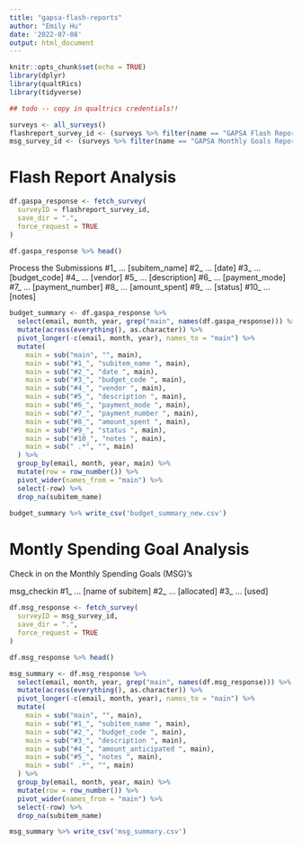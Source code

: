 ```yaml
---
title: "gapsa-flash-reports"
author: "Emily Hu"
date: '2022-07-08'
output: html_document
---
```


```r
knitr::opts_chunk$set(echo = TRUE)
library(dplyr)
library(qualtRics)
library(tidyverse)
```

```r
## todo -- copy in qualtrics credentials!!

surveys <- all_surveys()
flashreport_survey_id <- (surveys %>% filter(name == "GAPSA Flash Report Form (2022-23) V2"))$id
msg_survey_id <- (surveys %>% filter(name == "GAPSA Monthly Goals Report (2022-23)"))$id
```

# Flash Report Analysis

```r
df.gaspa_response <- fetch_survey(
  surveyID = flashreport_survey_id,
  save_dir = ".",
  force_request = TRUE
)

df.gaspa_response %>% head()
```

Process the Submissions
#1_ ... [subitem_name]
#2_ ... [date]
#3_ ... [budget_code]
#4_ ... [vendor]
#5_ ... [description]
#6_ ... [payment_mode]
#7_ ... [payment_number]
#8_ ... [amount_spent]
#9_ ... [status]
#10_ ... [notes]

```r
budget_summary <- df.gaspa_response %>%
  select(email, month, year, grep("main", names(df.gaspa_response))) %>%
  mutate(across(everything(), as.character)) %>%
  pivot_longer(-c(email, month, year), names_to = "main") %>%
  mutate(
    main = sub("main", "", main),
    main = sub("#1_", "subitem_name ", main),
    main = sub("#2_", "date ", main),
    main = sub("#3_", "budget_code ", main),
    main = sub("#4_", "vendor ", main),
    main = sub("#5_", "description ", main),
    main = sub("#6_", "payment_mode ", main),
    main = sub("#7_", "payment_number ", main),
    main = sub("#8_", "amount_spent ", main),
    main = sub("#9_", "status ", main),
    main = sub("#10_", "notes ", main),
    main = sub(" .*", "", main)
  ) %>%
  group_by(email, month, year, main) %>%
  mutate(row = row_number()) %>%
  pivot_wider(names_from = "main") %>%
  select(-row) %>%
  drop_na(subitem_name)
```

```r
budget_summary %>% write_csv('budget_summary_new.csv')
```

# Montly Spending Goal Analysis


Check in on the Monthly Spending Goals (MSG)'s

msg_checkin
#1_ ... [name of subitem]
#2_ ... [allocated]
#3_ ... [used]

```r
df.msg_response <- fetch_survey(
  surveyID = msg_survey_id,
  save_dir = ".",
  force_request = TRUE
)

df.msg_response %>% head()

msg_summary <- df.msg_response %>%
  select(email, month, year, grep("main", names(df.msg_response))) %>%
  mutate(across(everything(), as.character)) %>%
  pivot_longer(-c(email, month, year), names_to = "main") %>%
  mutate(
    main = sub("main", "", main),
    main = sub("#1_", "subitem_name ", main),
    main = sub("#2_", "budget_code ", main),
    main = sub("#3_", "description ", main),
    main = sub("#4_", "amount_anticipated ", main),
    main = sub("#5_", "notes ", main),
    main = sub(" .*", "", main)
  ) %>%
  group_by(email, month, year, main) %>%
  mutate(row = row_number()) %>%
  pivot_wider(names_from = "main") %>%
  select(-row) %>%
  drop_na(subitem_name)
```

```r
msg_summary %>% write_csv('msg_summary.csv')
```

